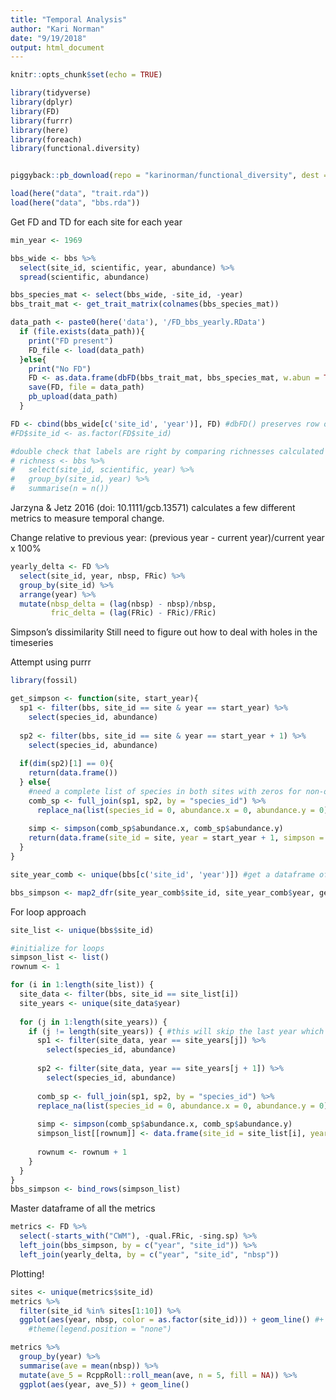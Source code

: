 ```yaml
---
title: "Temporal Analysis"
author: "Kari Norman"
date: "9/19/2018"
output: html_document
---
```


```r
knitr::opts_chunk$set(echo = TRUE)
```

```r
library(tidyverse)
library(dplyr)
library(FD)
library(furrr)
library(here)
library(foreach)
library(functional.diversity)


piggyback::pb_download(repo = "karinorman/functional_diversity", dest = here())

load(here("data", "trait.rda"))
load(here("data", "bbs.rda"))
```

Get FD and TD for each site for each year
```r
min_year <- 1969

bbs_wide <- bbs %>%
  select(site_id, scientific, year, abundance) %>%
  spread(scientific, abundance)

bbs_species_mat <- select(bbs_wide, -site_id, -year)
bbs_trait_mat <- get_trait_matrix(colnames(bbs_species_mat))

data_path <- paste0(here('data'), '/FD_bbs_yearly.RData')
  if (file.exists(data_path)){
    print("FD present")
    FD_file <- load(data_path)
  }else{
    print("No FD")
    FD <- as.data.frame(dbFD(bbs_trait_mat, bbs_species_mat, w.abun = TRUE))
    save(FD, file = data_path)
    pb_upload(data_path)
  }

FD <- cbind(bbs_wide[c('site_id', 'year')], FD) #dbFD() preserves row order, so we can just brute force labels back on 
#FD$site_id <- as.factor(FD$site_id)

#double check that labels are right by comparing richnesses calculated below
# richness <- bbs %>%
#   select(site_id, scientific, year) %>%
#   group_by(site_id, year) %>%
#   summarise(n = n())

```

Jarzyna & Jetz 2016 (doi: 10.1111/gcb.13571) calculates a few different metrics to measure temporal change.

Change relative to previous year: (previous year - current year)/current year x 100%
```r
yearly_delta <- FD %>%
  select(site_id, year, nbsp, FRic) %>%
  group_by(site_id) %>%
  arrange(year) %>%
  mutate(nbsp_delta = (lag(nbsp) - nbsp)/nbsp,
         fric_delta = (lag(FRic) - FRic)/FRic)
```

Simpson's dissimilarity
Still need to figure out how to deal with holes in the timeseries

Attempt using purrr
```r
library(fossil)

get_simpson <- function(site, start_year){
  sp1 <- filter(bbs, site_id == site & year == start_year) %>%
    select(species_id, abundance)
  
  sp2 <- filter(bbs, site_id == site & year == start_year + 1) %>%
    select(species_id, abundance)
  
  if(dim(sp2)[1] == 0){
    return(data.frame())
  } else{   
    #need a complete list of species in both sites with zeros for non-occurrences
    comb_sp <- full_join(sp1, sp2, by = "species_id") %>%
      replace_na(list(species_id = 0, abundance.x = 0, abundance.y = 0))
    
    simp <- simpson(comb_sp$abundance.x, comb_sp$abundance.y)
    return(data.frame(site_id = site, year = start_year + 1, simpson = simp))
  }
} 

site_year_comb <- unique(bbs[c('site_id', 'year')]) #get a dataframe of all the site and year combinations that need to be mapped over 

bbs_simpson <- map2_dfr(site_year_comb$site_id, site_year_comb$year, get_simpson)
```

For loop approach
```r

site_list <- unique(bbs$site_id)

#initialize for loops
simpson_list <- list()
rownum <- 1

for (i in 1:length(site_list)) {
  site_data <- filter(bbs, site_id == site_list[i])
  site_years <- unique(site_data$year)
  
  for (j in 1:length(site_years)) {
    if (j != length(site_years)) { #this will skip the last year which doesn't have a next year to compare to
      sp1 <- filter(site_data, year == site_years[j]) %>%
        select(species_id, abundance)
      
      sp2 <- filter(site_data, year == site_years[j + 1]) %>%
        select(species_id, abundance)
      
      comb_sp <- full_join(sp1, sp2, by = "species_id") %>%
      replace_na(list(species_id = 0, abundance.x = 0, abundance.y = 0))
    
      simp <- simpson(comb_sp$abundance.x, comb_sp$abundance.y)
      simpson_list[[rownum]] <- data.frame(site_id = site_list[i], year = site_years[j+1], simpson = simp)
      
      rownum <- rownum + 1
    }
  }
}
bbs_simpson <- bind_rows(simpson_list)

```

Master dataframe of all the metrics
```r
metrics <- FD %>%
  select(-starts_with("CWM"), -qual.FRic, -sing.sp) %>%
  left_join(bbs_simpson, by = c("year", "site_id")) %>%
  left_join(yearly_delta, by = c("year", "site_id", "nbsp"))
```

Plotting!
```r
sites <- unique(metrics$site_id)
metrics %>%
  filter(site_id %in% sites[1:10]) %>%
  ggplot(aes(year, nbsp, color = as.factor(site_id))) + geom_line() #+
    #theme(legend.position = "none")
``` 

```r
metrics %>%
  group_by(year) %>%
  summarise(ave = mean(nbsp)) %>%
  mutate(ave_5 = RcppRoll::roll_mean(ave, n = 5, fill = NA)) %>%
  ggplot(aes(year, ave_5)) + geom_line()
```

